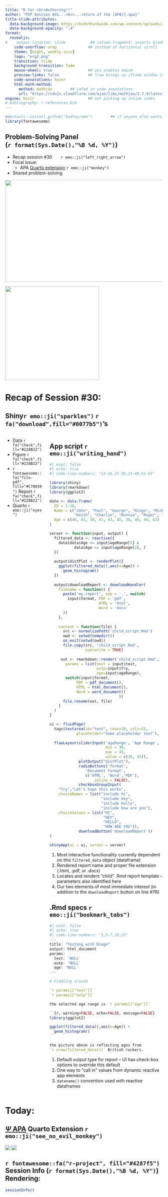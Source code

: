 ```yaml
---
title: "R for <br>Authoring!!" 
author: "PSP Session #31...<br>...return of the [APA]{.apa}"
title-slide-attributes: 
  data-background-image: https://kidsthinkwide.com/wp-content/uploads/2023/05/0139-1024x574.png #https://img.freepik.com/premium-photo/anthropomorphic-gorilla-reading-book-library_593195-5935.jpg
  data-background-opacity: ".4"
format:
  revealjs:
#    output-location: slide           ## column-fragment; inserts blank 2nd slide
    code-overflow: wrap              ## instead of horizontal scroll
    theme: [night, weekly.scss]
    logo: "erg2.png"
    transition: slide
    background-transition: fade
    mouse-wheel: true                ## yes enables mouse
    preview-links: false             ## true brings up iframe window instead of "site"
    code-annotations: hover 
    html-math-method: 
      method: mathjax        ## LaTeX in code annotations
      url: "https://cdnjs.cloudflare.com/ajax/libs/mathjax/2.7.9/latest.js?config=TeX-MML-AM_CHTML"
engine: knitr                        ## not picking up inline codes
# bibliography: r-references.bib
---
```


```r
#devtools::install_github("hadley/emo")        ## if anyone else wants to render
library(fontawesome)
```

## Problem-Solving Panel <br>(`r format(Sys.Date(),"%B %d, %Y")`)

::: {layout="[80,20]"}
::: first-column
-   Recap session #30&nbsp;&nbsp;&nbsp;&nbsp;&nbsp;&nbsp;&nbsp;`r emo::ji("left_right_arrow")`
-   Focal issue:
    - [APA]{.apa} [Quarto extension](https://quarto.org/docs/extensions/) `r emo::ji("monkey")`
-   Shared problem-solving
:::

::: second-column
:::
:::

![](img/title30.JPG){.absolute top="170" right="-120" width="550" height="325"}

![](https://static.vecteezy.com/system/resources/previews/035/982/836/original/ai-generated-monkey-isolated-on-transparent-background-free-png.png){.absolute left="250" bottom="-50" width="300"}

# Recap of Session #30: 

## [Shiny]{.shiny}`r emo::ji("sparkles")` `r fa("download",fill="#0077b5")`'s 

:::: {.columns}
::: {.column width="25%"}
+ Data `r fa("check",fill="#228B22")`
+ Figure `r fa("check",fill="#228B22")`
+ `r fontawesome::fa("file-pdf", fill="#C70039")` Report `r fa("check",fill="#228B22")`
+ Quarto `r emo::ji("eyes")`

:::

::: {.column width="75%"}

::: {.panel-tabset}

## App script `r emo::ji("writing_hand")`

```r
#| eval: false
#| echo: true
#| code-line-numbers: "13-16,25-30,33-48,61-65"

library(shiny)
library(rmarkdown)
library(ggplot2)

data <- data.frame(
  ID = 1:10,
  Name = c("John", "Paul", "George", "Ringo", "Mick", 
           "Keith", "Charlie", "Ronnie", "Roger", "Pete"),
  Age = c(40, 42, 38, 41, 43, 45, 39, 40, 44, 42)
)

server <- function(input, output) {
  filtered_data <- reactive({                       #<1>
    data[data$Age >= input$ageRange[1] & 
           data$Age <= input$ageRange[2], ]
  })                                                #<1>
  
  output$distPlot <- renderPlot({
    ggplot(filtered_data(),aes(x=Age)) + 
      geom_histogram()
  })
  
  output$downloadReport <- downloadHandler(
    filename = function() {
      paste('my-report', sep = '.', switch(          #<2>
        input$format, PDF = 'pdf', 
                      HTML = 'html', 
                      Word = 'docx'
      ))
    },                                               #<2>
    
    content = function(file) {                       
      src <- normalizePath('child_script.Rmd')       #<3>
      owd <- setwd(tempdir())
      on.exit(setwd(owd))
      file.copy(src, 'child_script.Rmd', 
                overwrite = TRUE)
      
     out <- rmarkdown::render('child_script.Rmd',
       params = list(text = input$text, 
                     outp=input$Try, 
                     age=input$ageRange),
       switch(input$format,
            PDF = pdf_document(), 
            HTML = html_document(), 
            Word = word_document()
                               ))
      file.rename(out, file)                        #<3>
    }
  )
}

ui <- fluidPage(
  tags$textarea(id="text", rows=10, cols=15, 
            placeholder="Some placeholder text"),
  
  flowLayout(sliderInput('ageRange', 'Age Range', 
                         min = 30, 
                         max = 45, 
                         value = c(30, 45)),
             plotOutput("distPlot"),                 #<4>
             radioButtons('format',                  
                'Document format', 
                c('HTML', 'Word','PDF'),
                    inline = FALSE),                 #<4>
             checkboxGroupInput(
    "Try","Let's hope this works",
    choiceNames = list("include hi",
                       "include hey",
                       "include hello",
                       "include how are you"),
    choiceValues = list("HI",
                        "HEY",
                        "HELLO",
                        "HOW ARE YOU")),
             downloadButton('downloadReport'))
)

shinyApp(ui = ui, server = server)
```
1. Most interactive functionality currently dependent on this `filtered_data` object (dataframe)
2. Rendered report name and proper file extension (.html, .pdf, or .docx)
3. Locates and renders "child" .Rmd report template -- parameters also identified here
4. Our two elements of most immediate interest (in addition to the `downloadReport` button on line #76)

## .Rmd specs `r emo::ji("bookmark_tabs")`

```r
#| eval: false
#| echo: true
#| code-line-numbers: "3,5-7,20,25"
---
title: "Testing with Diego"
output: html_document                                             #<1>
params:
  text: 'NULL'                                                    #<2>
  outp: 'NULL'
  age: 'NULL'                                                     #<2>
---

# Fiddling around

`r params[["text"]]`
`r params[["outp"]]`

the selected age range is `r params[["age"]]`

``{r, warning=FALSE, echo=FALSE, message=FALSE}
library(ggplot2)

ggplot(filtered_data(),aes(x=Age)) +                           #<3>
  geom_histogram()                                             #<3>
``

the picture above is reflecting ages from 
`r nrow(filtered_data())` British rockers.                     #<3>
```

1. Default output type for report -- UI has check-box options to override this default
2. One way to "call in" values from dynamic reactive app elements 
3. `dataname()` convention used with reactive dataframes
:::
:::
::::

# Today: 

## [$\Psi$ [APA]{.apa}](https://wjschne.github.io/apaquarto/) Quarto Extension `r emo::ji("see_no_evil_monkey")`

![](https://www.bibme.org/wp-content/uploads/2020/03/BibMe-APA-format-student-title-page.png){.absolute left="-230"}
![](https://www.citationmachine.net/wp-content/uploads/2020/03/APA-7-format-table.png){.absolute right="-230"}

## `r fontawesome::fa("r-project", fill="#4287f5")` Session Info (`r format(Sys.Date(),"%B %d, %Y")`) Rendering:

```r
sessionInfo()
```


